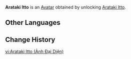 {{About|the Avatar|the playable character|Arataki Itto}}
{{Avatar Infobox
|title    = Arataki Itto
|id       = 4300
|image    = Arataki Itto Avatar.png
|type     = Character
|features = Arataki Itto
|obtain   = Unlock [[Arataki Itto]]
}}
'''Arataki Itto''' is an [[Avatar]] obtained by unlocking [[Arataki Itto]].

==Other Languages==
{{Other Languages|Arataki Itto}}

==Change History==
{{Change History|2.3}}

[[vi:Arataki Itto (Ảnh Đại Diện)]]